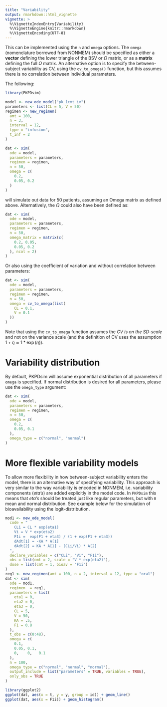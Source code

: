 ```yaml
---
title: "Variability"
output: rmarkdown::html_vignette
vignette: >
  %\VignetteIndexEntry{Variability}
  %\VignetteEngine{knitr::rmarkdown}
  %\VignetteEncoding{UTF-8}
---
```


This can be implemented using the `n` and `omega` options. The `omega` (nomenclature borrowed from NONMEM) should be specified as either a **vector** defining the lower triangle of the BSV or $\Omega$ matrix, or as a **matrix** defining the full $\Omega$ matrix. An alternative option is to specify the between-subject variability as CV, using the `cv_to_omega()` function, but this assumes there is no correlation between individual parameters.

The following:

```r
library(PKPDsim)
```

```r
model <- new_ode_model("pk_1cmt_iv")
parameters <- list(CL = 5, V = 50)
regimen <- new_regimen(
  amt = 100,
  n = 3,
  interval = 12,
  type = "infusion",
  t_inf = 2
)

dat <- sim(
  ode = model,
  parameters = parameters,
  regimen = regimen,
  n = 50,
  omega = c(
    0.2, 
    0.05, 0.2
  )
)
```

will simulate out data for 50 patients, assuming an Omega matrix as defined above. Alternatively, the $\Omega$ could also have been defined as:

```r
dat <- sim(
  ode = model,
  parameters = parameters,
  regimen = regimen,
  n = 50,
  omega_matrix = matrix(c(
    0.2, 0.05, 
    0.05, 0.2
  ), ncol = 2)
)
```

Or also using the coefficient of variation and without correlation between parameters:

```r
dat <- sim(
  ode = model,
  parameters = parameters,
  regimen = regimen,
  n = 50,
  omega = cv_to_omega(list(
    CL = 0.1, 
    V = 0.1
  ))
)
```

Note that using the `cv_to_omega` function assumes the *CV is on the SD-scale* and not on the variance scale (and the definition of CV uses the assumption $1 + \eta \approx 1 * \exp(\eta)$).

# Variability distribution

By default, PKPDsim will assume exponential distribution of all parameters if `omega` is specified. If normal distribution is desired for all parameters, please use the `omega_type` argument:

```r
dat <- sim(
  ode = model,
  parameters = parameters,
  regimen = regimen,
  n = 50,
  omega = c(
    0.2, 
    0.05, 0.1
  ),
  omega_type = c("normal", "normal")
)
```

# More flexible variability models

To allow more flexibility in how between-subject variability enters the model, there is an alternative way of specifying variability. This approach is very similar to the way variability is encoded in NONMEM, i.e. variability components (*eta's*) are added explicitly in the model code. In `PKPDsim` this means that *eta's* should be treated just like regular parameters, but with `0` mean and normal distribution. See example below for the simulation of bioavailability using the logit-distribution.

```r
mod1 <- new_ode_model(
  code = "
    CLi = CL * exp(eta1)
    Vi = V * exp(eta2)
    F1i =  exp(F1 + eta3) / (1 + exp(F1 + eta3))
    dAdt[1] = -KA * A[1]
    dAdt[2] = KA * A[1] - (CLi/Vi) * A[2]
  ", 
  declare_variables = c("CLi", "Vi", "F1i"),
  obs = list(cmt = 2, scale = "V * exp(eta2)"),
  dose = list(cmt = 1, bioav = "F1i")
)
reg1 <- new_regimen(amt = 100, n = 2, interval = 12, type = "oral")
dat <- sim(
  ode = mod1,
  regimen  = reg1,
  parameters = list(
    eta1 = 0,
    eta2 = 0,
    eta3 = 0,
    CL = 5,
    V = 50,
    KA = .5,
    F1 = 0.8
  ),
  t_obs = c(0:48),
  omega = c(
    0.1, 
    0.05, 0.1, 
    0,    0,   0.1
  ),
  n = 100,
  omega_type = c("normal", "normal", "normal"),
  output_include = list("parameters" = TRUE, variables = TRUE),
  only_obs = TRUE
)
```

```r
library(ggplot2)
ggplot(dat, aes(x = t, y = y, group = id)) + geom_line()
ggplot(dat, aes(x = F1i)) + geom_histogram()
```

